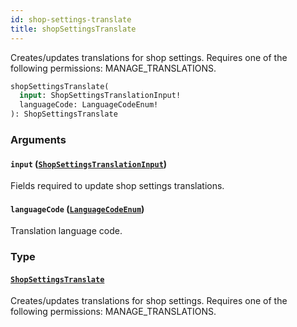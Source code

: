 ```yaml
---
id: shop-settings-translate
title: shopSettingsTranslate
---
```



Creates/updates translations for shop settings. Requires one of the following permissions: MANAGE_TRANSLATIONS.

```graphql
shopSettingsTranslate(
  input: ShopSettingsTranslationInput!
  languageCode: LanguageCodeEnum!
): ShopSettingsTranslate
```


### Arguments

#### `input` ([`ShopSettingsTranslationInput`](../../../developer/api-reference/inputs/shop-settings-translation-input))

Fields required to update shop settings translations.


#### `languageCode` ([`LanguageCodeEnum`](../../../developer/api-reference/enums/language-code-enum))

Translation language code.


### Type

#### [`ShopSettingsTranslate`](../../../developer/api-reference/objects/shop-settings-translate) 

Creates/updates translations for shop settings. Requires one of the following permissions: MANAGE_TRANSLATIONS.




